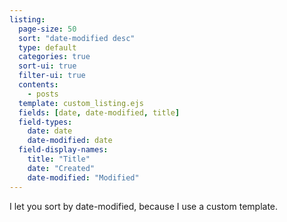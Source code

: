 ```yaml
---
listing:
  page-size: 50
  sort: "date-modified desc"
  type: default
  categories: true
  sort-ui: true
  filter-ui: true
  contents:
    - posts
  template: custom_listing.ejs
  fields: [date, date-modified, title]
  field-types:
    date: date
    date-modified: date
  field-display-names:
    title: "Title"
    date: "Created"
    date-modified: "Modified"
---
```


I let you sort by date-modified, because I use a custom template.